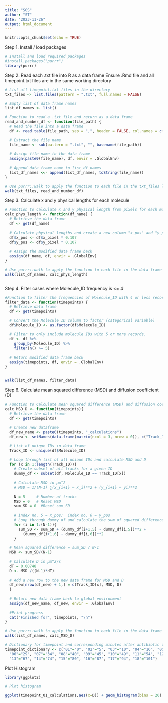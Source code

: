 ```yaml
---
title: "SOS"
author: "ST"
date: "2023-11-26"
output: html_document
---
```


```r
knitr::opts_chunk$set(echo = TRUE)
```


Step 1. Install / load packages
```r
# Install and load required packages
#install.packages("purrr")
library(purrr)
```

Step 2. Read each .txt file into R as a data frame 
Ensure .Rmd file and all timepoint.txt files are in the same working directory
```r

# List all timepoint.txt files in the directory
txt_files <- list.files(pattern = ".txt", full.names = FALSE)

# Empty list of data frame names
list_df_names <- list()

# Function to read a .txt file and return as a data frame
read_and_number_df <- function(file_path) {
  # Read the file into a data frame
  df <- read.table(file_path, sep = ",", header = FALSE, col.names = c("x_pixel", "y_pixel", "Frame_number", "Molecule_ID"))

  # Extract the file name
  file_name <- sub(pattern = ".txt", "", basename(file_path))
  
  # Assign file name to the data frame
  assign(paste0(file_name), df, envir = .GlobalEnv)
  
  # Append data frame name to list_df_names
  list_df_names <<- append(list_df_names, toString(file_name))
}

# Use purrr::walk to apply the function to each file in the txt_files list
walk(txt_files, read_and_number_df)


```

Step 3. Calculate x and y physical lengths for each molecule 

```r
# Function to calculate x and y physical length from pixels for each molecule 
calc_phys_length <- function(df_name) {
  # Retrieve the data frame
  df <- get(df_name)
  
  # Calculate physical lengths and create a new column "x_pos" and "y_pos"
  df$x_pos <- df$x_pixel * 0.107
  df$y_pos <- df$y_pixel * 0.107
  
  # Assign the modified data frame back
  assign(df_name, df, envir = .GlobalEnv)
}

# Use purrr::walk to apply the function to each file in the data frame list
walk(list_df_names, calc_phys_length)



```

Step 4. Filter cases where Molecule_ID frequency is <= 4 

```r

#Function to filter the frequencies of Molecule_ID with 4 or less records.
filter_data <- function(timepoints) {
  # Retrieve data frame
  df <- get(timepoints)

  # Convert the Molecule ID column to factor (categorical variable)
  df$Molecule_ID <- as.factor(df$Molecule_ID)

  # Filter to only include molecule IDs with 5 or more records.
  df <- df %>%
    group_by(Molecule_ID) %>%
    filter(n() >= 5)

  # Return modified data frame back
  assign(timepoints, df, envir = .GlobalEnv)
}


walk(list_df_names, filter_data)

```

Step 6. Calculate mean squared difference (MSD) and diffusion coefficient (D)

```r
# Function to Calculate mean squared difference (MSD) and diffusion coefficient (D)
calc_MSD_D <- function(timepoints){
  # Retrieve the data frame
  df <- get(timepoints)
  
  # Create new dataframe
  df_new_name <- paste0(timepoints, "_calculations")
  df_new <- setNames(data.frame(matrix(ncol = 3, nrow = 0)), c("Track_ID", "MSD", "D"))

  # List of unique IDs in data frame
  Track_ID <- unique(df$Molecule_ID)

  # Loop through list of all unique IDs and calculate MSD and D
  for (x in 1:length(Track_ID)){
    # Create subset of all tracks for a given ID
    dummy_df <- subset(df, Molecule_ID == Track_ID[x])
  
    # Calculate MSD in μm^2
    # MSD = 1/(N-1) ∑(x_{i+1} – x_i)**2 + (y_{i+1} – yi)**2
  
    N = 5     # Number of tracks
    MSD = 0   # Reset MSD
    sum_SD = 0  #Reset sum_SD
  
    # index no. 5 = x_pos;  index no. 6 = y_pos
    # Loop through dummy_df and calculate the sum of squared difference
    for (i in 1:(N-1)){
      sum_SD <- sum_SD + (dummy_df[i+1,5] - dummy_df[i,5])**2 + 
        (dummy_df[i+1,6] - dummy_df[i,6])**2
    }

  # Mean squared difference = sum_SD / N-1
  MSD <- sum_SD/(N-1)
  
  # Calculate D in μm^2/s
  dT = 0.00748
  D <- MSD /((N-1)*dT)
  
  # Add a new row to the new data frame for MSD and D
  df_new[nrow(df_new) + 1,] = c(Track_ID[x], MSD, D)
  }
  
  # Return new data frame back to global environment
  assign(df_new_name, df_new, envir = .GlobalEnv)
  
  #Print progress 
  cat("Finished for", timepoints, "\n")
}

# Use purrr::walk to apply the function to each file in the data frame list
walk(list_df_names, calc_MSD_D)

```

```r
# Dictionary for timepoint and corresponding minutes after antibiotic treatment
timepoint_dictionary <- c("01"="0", "02"="5", "03"="10", "04"="16", "05"="22", 
  "06"="29", "07"="34", "08"="40", "09"="45", "10"="49", "11"="54", "12"="61", 
  "13"="67", "14"="74", "15"="80", "16"="87", "17"="94", "18"="101")
```

Plot Histogram

```r
library(ggplot2)

# Plot histogram

ggplot(timepoint_01_calculations,aes(x=D)) + geom_histogram(bins = 20) + labs(x = bquote('Diffusion Coefficient (D)' ~ (μm^2/s)), y = "Frequency", title = "LexA Movement After Antibiotic Treatment, t = 0 min") + theme_minimal()

```
